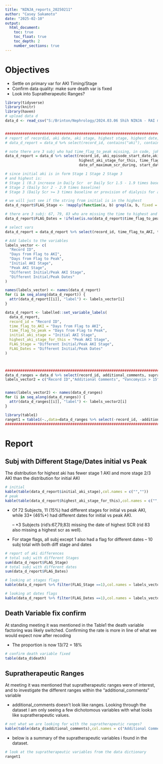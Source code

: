 ```yaml
---
title: "NINJA_reports_20250211"
author: "Casey Sakamoto"
date: "2025-02-10"
output: 
  html_document:
    toc: true
    toc_float: true
    toc_depth: 2
    number_sections: true
---
```

# Objectives
- Settle on primary var for AKI Timing/Stage
- Confirm data quality: make sure death var is fixed
- Look into Supratherapeutic Ranges?

```r
library(tidyverse)
library(knitr)
library(haven)
# upload data d
data_d <- read_csv("S:/Brinton/Nephrology/2024.03.06 Shih NINJA - RAI mephrotoxin exposures in ICU and clincal course retrospective cohort/data/data_d.csv")


##################################################################################################################################
# report of recordid, aki date, aki stage, highest stage, highest date, whether the dates/stages differ
# data_d_report = data_d %>% select(record_id, contains("aki"), contains("AKI"),time_flag_to_peak, time_flag_to_AKI, date_of_maximum_scr_during, start_date_for_ntmx_encoun)

# note there are 3 subj who had time_flag_to_peak missing, in code, john looked at date of max sccr_during and start date of ntmx encounter -- use these?
data_d_report = data_d %>% select(record_id, aki_episode_start_date,aki_episode_resolution_dat, initial_aki_stage,
                                  highest_aki_stage_for_this, time_flag_to_AKI,time_flag_to_peak,
                                  date_of_maximum_scr_during, start_date_for_ntmx_encoun)

# since initial aki is in form Stage 1 Stage 2 Stage 3 
# and highest is: 
# Stage 1 (0.3 increase in Daily Scr  or Daily Scr 1.5 - 1.9 times baseline),
# Stage 2 (Daily Scr 2 - 2.9 times baseline)
# Stage 3 (Daily Scr >= 3 times baseline or provision of dialysis for an AKI related reason) 

# we will just see if the string from initial is in the highest
data_d_report$FLAG_Stage <- !mapply(function(a, b) grepl(a, b, fixed = TRUE), data_d_report$initial_aki_stage, data_d_report$highest_aki_stage_for_this)

# there are 3 subj: 67, 79, 83 who are missing the time to highest and date of max scr; these subj will be flagged in addition to the subj where the dates do not match
data_d_report$FLAG_Dates = !ifelse(is.na(data_d_report$time_flag_to_peak), FALSE, data_d_report$time_flag_to_peak == data_d_report$time_flag_to_AKI)

# select vars
data_d_report = data_d_report %>% select(record_id, time_flag_to_AKI, time_flag_to_peak, initial_aki_stage, highest_aki_stage_for_this, FLAG_Stage, FLAG_Dates)

# Add labels to the variables
labels_vector <- c(
  "Record ID",
  "Days from Flag to AKI",
  "Days from Flag to Peak",
  "Initial AKI Stage",
  "Peak AKI Stage",
  "Different Initial/Peak AKI Stage",
  "Different Initial/Peak Dates"
)

names(labels_vector) <- names(data_d_report)
for (i in seq_along(data_d_report)) {
  attr(data_d_report[[i]], "label") <- labels_vector[i]
}

data_d_report <- labelled::set_variable_labels(
  data_d_report,
  record_id = "Record ID",
  time_flag_to_AKI = "Days from Flag to AKI",
  time_flag_to_peak = "Days from Flag to Peak",
  initial_aki_stage = "Initial AKI Stage",
  highest_aki_stage_for_this = "Peak AKI Stage",
  FLAG_Stage = "Different Initial/Peak AKI Stage",
  FLAG_Dates = "Different Initial/Peak Dates"
)



##################################################################################################################################
data_d_ranges = data_d %>% select(record_id, additional_comments, supratherapeutic_vancomyci, gentamicin_trough_2, tacrolimus_level_15, cyclosporine_level_300)
labels_vector2 = c("Record ID","Additional Comments", "Vancomycin > 15", "Gentamicin Trough > 2", "Tacromilus Level > 15", "Cyclosporine Level > 300")


names(labels_vector2) <- names(data_d_ranges)
for (i in seq_along(data_d_ranges)) {
  attr(data_d_ranges[[i]], "label") <- labels_vector2[i]
}

library(table1)
ranget1 = table1(~.,data=data_d_ranges %>% select(-record_id, -additional_comments))
##################################################################################################################################
```

# Report

## Subj with Different Stage/Dates initial vs Peak

The distribution for highest aki has fewer stage 1 AKI and more stage 2/3 AKI than the distribution for initial AKI
```r
# initial
kable(table(data_d_report$initial_aki_stage),col.names = c("",""))
# peak
kable(table(data_d_report$highest_aki_stage_for_this),col.names = c("",""))
```

- Of 72 Subjects, 11 (15%) had different stages for initial vs peak AKI, while 33* (46%*) had different dates for initial vs peak AKI.

  -- *3 Subjects (rid's:67,79,83) missing the date of highest SCR (rid 83 also missing a highest scr as well).

- For stage flags, all subj except 1 also had a flag for different dates 
  -- 10 subj total with both diff stage and dates 


```r
# report of aki differences
# total subj with different Stages
sum(data_d_report$FLAG_Stage)
# total subj with different dates
sum(data_d_report$FLAG_Dates)

# looking at stages flags
kable(data_d_report %>% filter(FLAG_Stage ==1),col.names = labels_vector)

# looking at dates flags
kable(data_d_report %>% filter(FLAG_Dates ==1),col.names = labels_vector)
```

## Death Variable fix confirm

At standing meeting it was mentioned in the Table1 the death variable factoring was likely switched. Confirming the rate is more in line of what we would expect now after recoding

- The proportion is now 13/72 = 18%

```r
# confirm death variable fixed
table(data_d$death)
```

## Supratherapeutic Ranges

At meeting it was mentioned that supratherapeutic ranges were of interest, and to investigate the different ranges within the "additional_comments" variable

- additional_comments doesn't look like ranges. Looking through the dataset I am only seeing a few dichotomous variables with what looks like supratherapeutic values. 
```r
# not what we are looking for with the supratherapeutic ranges?
kable(table(data_d$additional_comments),col.names = c("Additional Comments", "Freq"))
```

- below is a summary of the supratherapeutic variables i found in the dataset.

```r
# look at the supratherapeutic variables from the data dictionary
ranget1
```